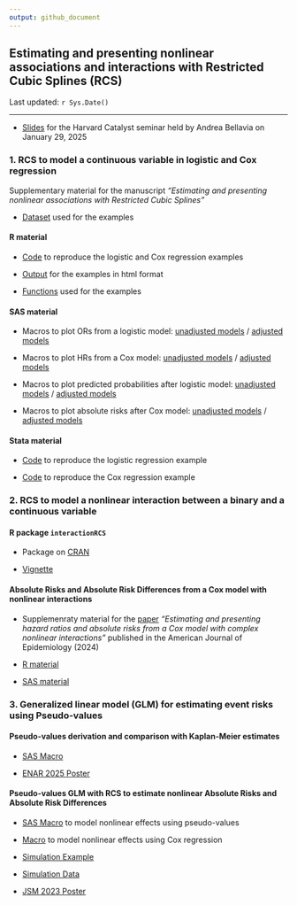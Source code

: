 ```yaml
---
output: github_document
---
```


## Estimating and presenting nonlinear associations and interactions with Restricted Cubic Splines (RCS)

Last updated: `r Sys.Date()`

---

- [Slides](https://andreabellavia.github.io/RCSplines/continuous/2025_01_29_catalyst_Bellavia_.pdf)
  for the Harvard Catalyst seminar held by Andrea Bellavia on January
  29, 2025

### 1. RCS to model a continuous variable in logistic and Cox regression

Supplementary material for the manuscript *“Estimating and presenting
nonlinear associations with Restricted Cubic Splines”*

- [Dataset](https://github.com/andreabellavia/RCSplines/blob/main/continuous/data_example.xlsx)
  used for the examples

#### R material

- [Code](https://github.com/andreabellavia/RCSplines/blob/main/continuous/R/rcs_logistic_cox.qmd)
  to reproduce the logistic and Cox regression examples

- [Output](https://andreabellavia.github.io/RCSplines/continuous/R/rcs_logistic_cox.html)
  for the examples in html format

- [Functions](https://github.com/andreabellavia/RCSplines/blob/main/continuous/R/R_functions.R)
  used for the examples

#### SAS material

- Macros to plot ORs from a logistic model: [unadjusted models](https://github.com/andreabellavia/RCSplines/blob/main/continuous/SAS/OR_spline.sas) / [adjusted models](https://github.com/andreabellavia/RCSplines/blob/main/continuous/SAS/OR_splines_adj.sas)

- Macros to plot HRs from a Cox model: [unadjusted models](https://github.com/andreabellavia/RCSplines/blob/main/continuous/SAS/HR_splines.sas) / [adjusted models](https://github.com/andreabellavia/RCSplines/blob/main/continuous/SAS/HR_splines_adj.sas)

- Macros to plot predicted probabilities after logistic model: [unadjusted models](https://github.com/andreabellavia/RCSplines/blob/main/continuous/SAS/logistic_splines_evprob.sas) / [adjusted models](https://github.com/andreabellavia/RCSplines/blob/main/continuous/SAS/logistic_splines_evprob_adj.sas)

- Macros to plot absolute risks after Cox model: [unadjusted models](https://github.com/andreabellavia/RCSplines/blob/main/continuous/SAS/cox_splines_eventprob.sas) / [adjusted models](https://github.com/andreabellavia/RCSplines/blob/main/continuous/SAS/cox_splines_eventprob_adj.sas)

#### Stata material

- [Code](https://github.com/andreabellavia/RCSplines/blob/main/continuous/Stata/rcs_logistic.do)
  to reproduce the logistic regression example

- [Code](https://github.com/andreabellavia/RCSplines/blob/main/continuous/Stata/rcs_cox.do)
  to reproduce the Cox regression example
  
### 2. RCS to model a nonlinear interaction between a binary and a continuous variable

#### R package `interactionRCS`

- Package on [CRAN](https://cran.r-project.org/package=interactionRCS)

- [Vignette](https://cran.r-project.org/web/packages/interactionRCS/vignettes/vignette.html)

#### Absolute Risks and Absolute Risk Differences from a Cox model with nonlinear interactions

- Supplemenraty material for the
  [paper](https://academic.oup.com/aje/article/193/8/1155/7678921)
  *“Estimating and presenting hazard ratios and absolute risks from a
  Cox model with complex nonlinear interactions”* published in the
  American Journal of Epidemiology (2024)

- [R
  material](https://timi.org/wp-content/uploads/2023/11/R-material.zip)

- [SAS
  material](https://timi.org/wp-content/uploads/2023/09/SAS-macros_rev.txt)

### 3. Generalized linear model (GLM) for estimating event risks using Pseudo-values

#### Pseudo-values derivation and comparison with Kaplan-Meier estimates

- [SAS
  Macro](https://github.com/andreabellavia/RCSplines/blob/main/continuous/pseudovalues/Deriving_Pseudo_Values_Macro.sas)

- [ENAR 2025
  Poster](https://github.com/andreabellavia/RCSplines/blob/main/continuous/pseudovalues/ENAR_poster_final.pdf)

#### Pseudo-values GLM with RCS to estimate nonlinear Absolute Risks and Absolute Risk Differences

- [SAS
  Macro](https://github.com/andreabellavia/RCSplines/blob/main/continuous/pseudovalues/Macro_Splines_Pseudo.sas)
  to model nonlinear effects using pseudo-values

- [Macro](https://github.com/andreabellavia/RCSplines/blob/main/continuous/pseudovalues/Macro_Splines_Cox.sas)
  to model nonlinear effects using Cox regression

- [Simulation
  Example](https://github.com/andreabellavia/RCSplines/blob/main/continuous/pseudovalues/SAS_Simulation_Example.sas)

- [Simulation
  Data](https://github.com/andreabellavia/RCSplines/blob/main/continuous/pseudovalues/simdatafinal.sas7bdat)

- [JSM 2023
  Poster](https://github.com/andreabellavia/RCSplines/blob/main/continuous/pseudovalues/JSM_poster_final_HR.pdf)